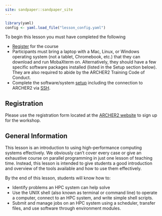 ```yaml
---
site: sandpaper::sandpaper_site
---
```


```r
library(yaml)
config <- yaml.load_file("lesson_config.yaml")
```

::: prereq

To begin this lesson you must have completed the following

 * [Register](#registration) for the course
 * Participants must bring a laptop with a Mac, Linux, or Windows operating 
   system (not a tablet, Chromebook, etc.) that they can download and run 
   MobaXterm on. Alternatively, they should have a few specific software 
   packages installed (listed in the Setup section below). 
   They are also required to abide by the ARCHER2 Training Code of Conduct.
 * Complete the software/system [setup](#learners/setup) including the connection to ARCHER2 via [SSH](#setup-an-ssh-client).

:::

## Registration

Please use the registration form located at the [ARCHER2 website](https://www.archer2.ac.uk/training/#upcoming-training)</a> to sign up for the workshop.

## General Information

This lesson is an introduction to using high-performance computing systems
effectively. We obviously can't cover every case or give an exhaustive course
on parallel programming in just one lesson of teaching time. Instead, this
lesson is intended to give students a good introduction and overview of the
tools available and how to use them effectively.

By the end of this lesson, students will know how to:

::: checklist
 * Identify problems an HPC system can help solve
 * Use the UNIX shell (also known as terminal or command line) to operate a computer,
  connect to an HPC system, and write simple shell scripts.
 * Submit and manage jobs on an HPC system using a scheduler, transfer files, and use
  software through environment modules.
:::
